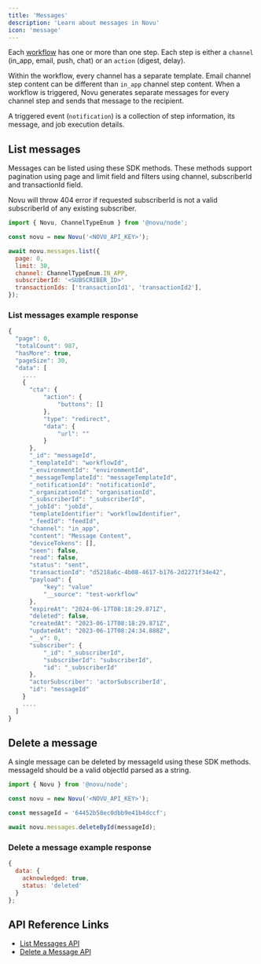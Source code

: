 ```yaml
---
title: 'Messages'
description: 'Learn about messages in Novu'
icon: 'message'
---
```


Each [workflow](/workflows/notification-workflows) has one or more than one step. Each step is either a `channel` (in_app, email, push, chat) or an `action` (digest, delay). 

Within the workflow, every channel has a separate template. Email channel step content can be different than `in_app` channel step content. When a workflow is triggered, Novu generates separate messages for every channel step and sends that message to the recipient.

 A triggered event (`notification`) is a collection of step information, its message, and job execution details.

## List messages

Messages can be listed using these SDK methods. These methods support pagination using page and limit field and filters using channel, subscriberId and transactionId field.

<Info>Novu will throw 404 error if requested subscriberId is not a valid subscriberId of any existing subscriber.</Info>

<Tabs>
  <Tab title="Node.js">

```javascript
import { Novu, ChannelTypeEnum } from '@novu/node';

const novu = new Novu('<NOVU_API_KEY>');

await novu.messages.list({
  page: 0,
  limit: 30,
  channel: ChannelTypeEnum.IN_APP,
  subscriberId: '<SUBSCRIBER_ID>'
  transactionIds: ['transactionId1', 'transactionId2'],
});
```

  </Tab>
</Tabs>

### List messages example response

```javascript
{
  "page": 0,
  "totalCount": 987,
  "hasMore": true,
  "pageSize": 30,
  "data": [
    ....
    {
      "cta": {
          "action": {
              "buttons": []
          },
          "type": "redirect",
          "data": {
              "url": ""
          }
      },
      "_id": "messageId",
      "_templateId": "workflowId",
      "_environmentId": "environmentId",
      "_messageTemplateId": "messageTemplateId",
      "_notificationId": "notificationId",
      "_organizationId": "organisationId",
      "_subscriberId": "_subscriberId",
      "_jobId": "jobId",
      "templateIdentifier": "workflowIdentifier",
      "_feedId": "feedId",
      "channel": "in_app",
      "content": "Message Content",
      "deviceTokens": [],
      "seen": false,
      "read": false,
      "status": "sent",
      "transactionId": "d5218a6c-4b08-4617-b176-2d2271f34e42",
      "payload": {
          "key": "value"
          "__source": "test-workflow"
      },
      "expireAt": "2024-06-17T08:18:29.871Z",
      "deleted": false,
      "createdAt": "2023-06-17T08:18:29.871Z",
      "updatedAt": "2023-06-17T08:24:34.888Z",
      "__v": 0,
      "subscriber": {
          "_id": "_subscriberId",
          "subscriberId": "subscriberId",
          "id": "_subscriberId"
      },
      "actorSubscriber": 'actorSubscriberId',
      "id": "messageId"
    }
    ....
  ]
}
```

## Delete a message

A single message can be deleted by messageId using these SDK methods. messageId should be a valid objectId parsed as a string.

<Tabs>
  <Tab title="Node.js">

```javascript
import { Novu } from '@novu/node';

const novu = new Novu('<NOVU_API_KEY>');

const messageId = '64452b58ec0dbb9e41b4dccf';

await novu.messages.deleteById(messageId);
```

  </Tab>
</Tabs>

### Delete a message example response

```javascript
{
  data: {
    acknowledged: true,
    status: 'deleted'
  }
};
```

## API Reference Links

- [List Messages API](/api-reference/messages/get-messages/)
- [Delete a Message API](/api-reference/messages/delete-message/)